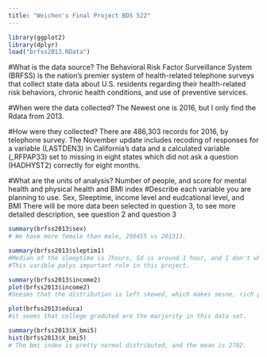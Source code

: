```yaml
---
title: "Weichen's Final Project BDS 522"
---
```

```r
library(ggplot2)
library(dplyr)
load("brfss2013.RData")
```

#What is the data source?
The Behavioral Risk Factor Surveillance System (BRFSS) is the nation’s premier system of health-related telephone surveys that collect state data about U.S. residents regarding their health-related risk behaviors, chronic health conditions, and use of preventive services. 

#When were the data collected?
The Newest one is 2016, but I only find the Rdata from 2013.

#How were they collected?
There are 486,303 records for 2016, by telephone survey. The November update includes recoding of responses for a variable (LASTDEN3) in California’s data and a calculated variable (_RFPAP33) set to missing in eight states which did not ask a question (HADHYST2) correctly for eight months.

#What are the units of analysis?
Number of people, and score for mental health and physical health and BMI index
#Describe each variable you are planning to use.
Sex, Sleeptime, income level and eudcational level, and BMI
There will be more data been selected in question 3, to see more detailed description, see question 2 and question 3

```r
summary(brfss2013$sex)
# We have more female than male, 290455 vs 201313.

summary(brfss2013$sleptim1)
#Median of the sleeptime is 7hours, Sd is around 1 hour, and I don't why there is someone says sleeping hours is 450!
#This varible palys important role in this project.

summary(brfss2013$income2)
plot(brfss2013$income2)
#Seesms that the distribution is left skewed, which makes sesne, rich people are still minority in this country.

plot(brfss2013$educa)
#it seems that college graduted are the marjority in this data set.

summary(brfss2013$X_bmi5)
hist(brfss2013$X_bmi5)
# The bmi index is pretty normal distributed, and the mean is 2782.
```

